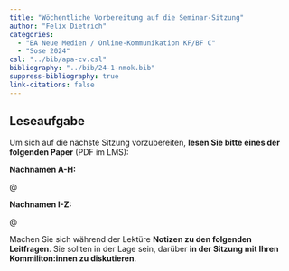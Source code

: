 ```yaml
---
title: "Wöchentliche Vorbereitung auf die Seminar-Sitzung"
author: "Felix Dietrich"
categories:
  - "BA Neue Medien / Online-Kommunikation KF/BF C"
  - "Sose 2024"
csl: "../bib/apa-cv.csl"
bibliography: "../bib/24-1-nmok.bib"
suppress-bibliography: true
link-citations: false
---
```


## Leseaufgabe

Um sich auf die nächste Sitzung vorzubereiten, **lesen Sie bitte eines der folgenden Paper** (PDF im LMS):

**Nachnamen A-H:**

@

**Nachnamen I-Z:**

@

Machen Sie sich während der Lektüre **Notizen zu den folgenden Leitfragen**. Sie sollten in der Lage sein, darüber **in der Sitzung mit Ihren Kommiliton:innen zu diskutieren**.

